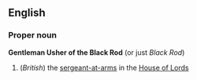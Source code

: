 ==English==
===Proper noun===
'''Gentleman Usher of the Black Rod'''  (or just ''Black Rod'')
#(''British'') the [[sergeant-at-arms]] in the [[House of Lords]]